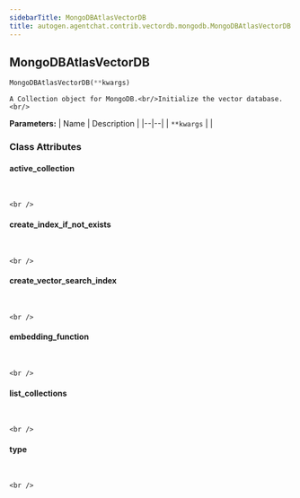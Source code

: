 ```yaml
---
sidebarTitle: MongoDBAtlasVectorDB
title: autogen.agentchat.contrib.vectordb.mongodb.MongoDBAtlasVectorDB
---
```

<h2 id="autogen.agentchat.contrib.vectordb.mongodb.MongoDBAtlasVectorDB" class="doc doc-heading">
    <code class="doc-symbol doc-symbol-heading doc-symbol-class"></code>
    <span class="doc doc-object-name doc-class-name">MongoDBAtlasVectorDB</span>
</h2>

```python
MongoDBAtlasVectorDB(**kwargs)
```

    A Collection object for MongoDB.<br/>Initialize the vector database.<br/>

<b>Parameters:</b>
| Name | Description |
|--|--|
| `**kwargs` |  |

### Class Attributes

<code class="doc-symbol doc-symbol-heading doc-symbol-attribute"></code>
#### active_collection
<br />

    <br />

<code class="doc-symbol doc-symbol-heading doc-symbol-attribute"></code>
#### create_index_if_not_exists
<br />

    <br />

<code class="doc-symbol doc-symbol-heading doc-symbol-attribute"></code>
#### create_vector_search_index
<br />

    <br />

<code class="doc-symbol doc-symbol-heading doc-symbol-attribute"></code>
#### embedding_function
<br />

    <br />

<code class="doc-symbol doc-symbol-heading doc-symbol-attribute"></code>
#### list_collections
<br />

    <br />

<code class="doc-symbol doc-symbol-heading doc-symbol-attribute"></code>
#### type
<br />

    <br />